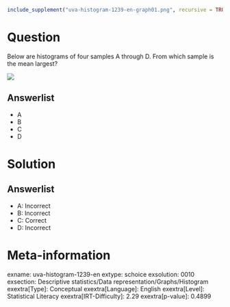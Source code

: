 ```r
include_supplement("uva-histogram-1239-en-graph01.png", recursive = TRUE)
```

Question
========

Below are histograms of four samples A through D. From which sample is the mean largest?

![](uva-histogram-1239-en-graph01.png)

Answerlist
----------

* A
* B
* C
* D

Solution
========

Answerlist
----------

* A: Incorrect
* B: Incorrect
* C: Correct
* D: Incorrect

Meta-information
================
exname: uva-histogram-1239-en
extype: schoice
exsolution: 0010
exsection: Descriptive statistics/Data representation/Graphs/Histogram
exextra[Type]: Conceptual
exextra[Language]: English
exextra[Level]: Statistical Literacy
exextra[IRT-Difficulty]: 2.29
exextra[p-value]: 0.4899
